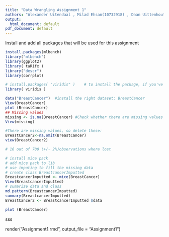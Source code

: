 ```yaml
---
title: "Data Wrangling Assignment 1"
authors: "Alexander Uitendaal , Milad Ehsan(10732918) , Daan Uittenhout(11057777) and Isabel Slot()"
output:
  html_document: default
pdf_document: default
---
```


Install and add all packages that will be used for this assignment

```r
install.packages(mlbench)
library("mlbench")
library(ggplot2)
library( taRifx )
library("descr")
library(corrplot)

```
 
 
```r
# install.packages( "viridis" )    # to install the package, if you've not install it before
library( viridis )

```


```r
data("BreastCancer")  #install the right dataset: BreastCancer
View(BreastCancer)
plot (BreastCancer)
## Missing values 
missing <- is.na(BreastCancer) #Check whether there are missing values
View(missing) 

#There are missing values, so delete these:
BreastCancer2<-na.omit(BreastCancer)
view(BreastCancer2)

# 16 out of 700 (+/- 2%)observations where lost

# install mice pack
# add mice pack to lib
# use imputing to fill the missing data
# create class BreastcancerImputted
BreastcancerImputted <- mice(BreastCancer)
View(BreastcancerImputted)
# sumarize data and class
md.pattern(BreastcancerImputted)
summary(BreastcancerImputted)
BreastCancer2 <- BreastcancerImputted $data


```
```r
plot (BreastCancer)
```

sss

render("Assignment1.rmd", output_file = "Assignment1")